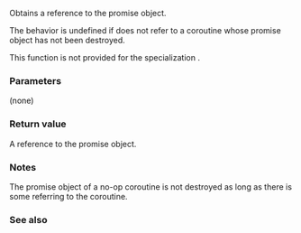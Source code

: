 {{cpp/coroutine/coroutine_handle/title|promise}}
{{cpp/coroutine/coroutine_handle/navbar}}
{{dcl begin}}
{{dcl h|Member of the primary template}}
{{dcl|since=c++20|
Promise&amp; promise() const;
}}
{{dcl h|Member of specialization {{tt|std::coroutine_handle&lt;std::noop_coroutine_promise&gt;}}}}
{{dcl|since=c++20|
std::noop_coroutine_promise&amp; promise() const noexcept;
}}
{{dcl end}}

Obtains a reference to the promise object.

The behavior is undefined if {{c|*this}} does not refer to a coroutine whose promise object has not been destroyed.

This function is not provided for the specialization {{c|std::coroutine_handle&lt;&gt;}}.

===Parameters===
(none)

===Return value===
A reference to the promise object.

===Notes===
The promise object of a no-op coroutine is not destroyed as long as there is some {{lc|std::noop_coroutine_handle}} referring to the coroutine.

===See also===
{{dsc begin}}
{{dsc inc|cpp/coroutine/coroutine_handle/dsc from_promise}}
{{dsc end}}

{{langlinks|ja|zh}}